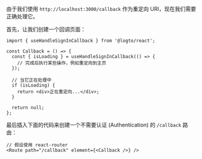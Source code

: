 由于我们使用 `http://localhost:3000/callback` 作为重定向 URI，现在我们需要正确处理它。

首先，让我们创建一个回调页面：

```tsx title="pages/Callback/index.tsx"
import { useHandleSignInCallback } from '@logto/react';

const Callback = () => {
  const { isLoading } = useHandleSignInCallback(() => {
    // 完成后执行某些操作，例如重定向到主页
  });

  // 当它正在处理中
  if (isLoading) {
    return <div>正在重定向...</div>;
  }

  return null;
};
```

最后插入下面的代码来创建一个不需要认证 (Authentication) 的 `/callback` 路由：

```tsx title="App.tsx"
// 假设使用 react-router
<Route path="/callback" element={<Callback />} />
```
